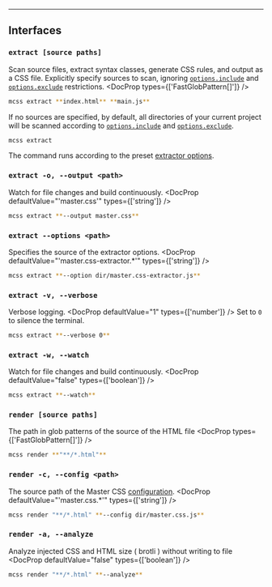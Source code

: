 
---

## Interfaces
### `extract [source paths]`
Scan source files, extract syntax classes, generate CSS rules, and output as a CSS file. Explicitly specify sources to scan, ignoring [`options.include`](/reference/extractor#include) and [`options.exclude`](/reference/extractor#exclude) restrictions.
<DocProp types={['FastGlobPattern[]']} />
```bash name=Terminal
mcss extract **index.html** **main.js**
```
If no sources are specified, by default, all directories of your current project will be scanned according to [`options.include`](/reference/extractor#include) and [`options.exclude`](/reference/extractor#exclude).
```bash name=Terminal
mcss extract
```
The command runs according to the preset [extractor options](/reference/extractor/#options).

### `extract -o, --output <path>`
Watch for file changes and build continuously.
<DocProp defaultValue="'master.css'" types={['string']} />
```bash name=Terminal
mcss extract **--output master.css**
```

### `extract --options <path>`
Specifies the source of the extractor options.
<DocProp defaultValue="'master.css-extractor.*'" types={['string']} />
```bash name=Terminal
mcss extract **--option dir/master.css-extractor.js**
```

### `extract -v, --verbose`
Verbose logging.
<DocProp defaultValue="1" types={['number']} />
Set to `0` to silence the terminal.
```bash name=Terminal
mcss extract **--verbose 0**
```

### `extract -w, --watch`
Watch for file changes and build continuously.
<DocProp defaultValue="false" types={['boolean']} />
```bash name=Terminal
mcss extract **--watch**
```

### `render [source paths]`
The path in glob patterns of the source of the HTML file
<DocProp types={['FastGlobPattern[]']} />
```bash name=Terminal
mcss render **"**/*.html"**
```

### `render -c, --config <path>`
The source path of the Master CSS [configuration](/reference/configuration).
<DocProp defaultValue="'master.css.*'" types={['string']} />
```bash name=Terminal
mcss render "**/*.html" **--config dir/master.css.js**
```

### `render -a, --analyze`
Analyze injected CSS and HTML size ( brotli ) without writing to file
<DocProp defaultValue="false" types={['boolean']} />
```bash name=Terminal
mcss render "**/*.html" **--analyze**
```
